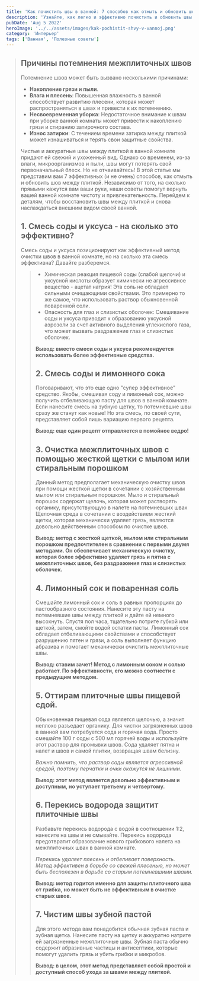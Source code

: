 ```yaml
---
title: 'Как почистить швы в ванной: 7 способов как отмыть и обновить шов между плиткой'
description: 'Узнайте, как легко и эффективно почистить и обновить швы между плиткой в вашей ванной комнате. Советы по ремонту и восстановлению межплиточных швов для идеальной ванной без грязи и плесени'
pubDate: 'Aug 5 2022'
heroImage: '../../assets/images/kak-pochistit-shvy-v-vannoj.png'
category: 'Интерьер'
tags: ['Ванная', 'Полезные советы']
---
```



<Blockquote
	name='Хозяйке на заметку'
	text={
		'Неправильно подобранное средство может повредить поверхность плитки. Например, для глянцевой плитки не рекомендуется использовать кислотосодержащие средства, которые могут испортить глазурь. Хлорсодержащие средства подходят только для белых затирок и могут обесцветить цветные. Чистящие порошки не следует использовать для кафеля, так как они содержат абразивы, которые могут поцарапать поверхность. Для светлых и белых межплиточных швов можно использовать хлорсодержащие препараты, которые отбеливают и дезинфицируют затирку.'
	}
/>

## Причины потемнения межплиточных швов

Потемнение швов может быть вызвано несколькими причинами:

- **Накопление грязи и пыли**.
- **Влага и плесень**: Повышенная влажность в ванной способствует развитию плесени, которая может распространяться в швах и привести к их потемнению.
- **Несвоевременная уборка**: Недостаточное внимание к швам при уборке ванной комнаты может привести к накоплению грязи и стиранию затирочного состава.
- **Износ затирки**: С течением времени затирка между плиткой может изнашиваться и терять свои защитные свойства.

Чистые и аккуратные швы между плиткой в ванной комнате придают ей свежий и ухоженный вид. Однако со временем, из-за влаги, микроорганизмов и пыли, швы могут потерять свой первоначальный блеск. Но не отчаивайтесь! В этой статье мы представим вам 7 эффективных (и не очень) способов, как отмыть и обновить шов между плиткой. Независимо от того, на сколько прямыми кажутся вам ваши руки, наши советы помогут вернуть вашей ванной комнате чистоту и привлекательность. Перейдем к деталям, чтобы восстановить швы между плиткой и снова наслаждаться внешним видом своей ванной.

## 1. Смесь соды и уксуса - на сколько это эффективно?

Смесь соды и уксуса позиционируют как эффективный метод очистки швов в ванной комнате, но на сколько эта смесь эффективна? Давайте разберемся.

<Blockquote
	name='Школьный курс химии 8 класс'
	text='При смешивании соды и уксуса происходит химическая реакция, в результате которой образуется вода, углекислый газ и солевой осадок.'
/>

- Химическая реакция пищевой соды (слабой щелочи) и уксусной кислоты образует химически не агрессивное вещество - ацетат натрия! Эта соль не обладает сильными очищающими свойствами. Это примерно то же самое, что использовать раствор обыкновенной поваренной соли.
- Опасность для глаз и слизистых оболочек: Смешивание соды и уксуса приводит к образованию уксусной аэрозоли за счет активного выделения углекислого газа, что может вызвать раздражение глаз и слизистых оболочек.

**Вывод: вместо смеси соды и уксуса рекомендуется использовать более эффективные средства.**

## 2. Смесь соды и лимонного сока

Поговаривают, что это еще одно "супер эффективное" средство. Якобы, смешивая соду и лимонный сок, можно получить отбеливающую пасту для швов в ванной комнате. Если нанесите смесь на зубную щетку, то потемневшие швы сразу же станут как новые! Но эта смесь, по своей сути, представляет собой лишь вариацию первого рецепта.

**Вывод: еще один рецепт отправляется в помойное ведро!**

## 3. Очистка межплиточных швов с помощью жесткой щетки с мылом или стиральным порошком

Данный метод предполагает механическую очистку швов при помощи жесткой щетки в сочетании с хозяйственным мылом или стиральным порошком. Мыло и стиральный порошок содержат щелочь, которая может растворять органику, присутствующую в налете на потемневших швах Щелочная среда в сочетании с воздействием жесткий щетки, которая механически удаляет грязь, являются довольно действенным способом по очистке швов.

**Вывод: метод с жесткой щеткой, мылом или стиральным порошком предпочтителен в сравнении с первыми двумя методами. Он обеспечивает механическую очистку, которая более эффективно удаляет грязь и пятна с межплиточных швов, без раздражения глаз и слизистых оболочек.**

## 4. Лимонный сок и поваренная соль

Смешайте лимонный сок и соль в равных пропорциях до пастообразного состояния. Нанесите эту пасту на потемневшие швы между плиткой и дайте ей немного высохнуть. Спустя пол часа, тщательно потрите губкой или щеткой, затем, смойте водой остатки пасты. Лимонный сок обладает отбеливающими свойствами и способствует разрушению пятен и грязи, а соль выполняет функцию абразива и помогает механически очистить межплиточные швы.

**Вывод: ставим зачет! Метод с лимонным соком и солью работает. По эффективности, его можно соотнести с предыдущим методом.**

## 5. Оттирам плиточные швы пищевой сдой.

Обыкновенная пищевая сода является щелочью, а значит неплохо разъедает органику. Для чистки загрязненных швов в ванной вам потребуется сода и горячая вода. Просто смешайте 100 г соды с 500 мл горячей воды и используйте этот раствор для промывки швов. Сода удаляет пятна и налет и швов и самой плитки, возвращая швам белизну.

_Важно помнить, что раствор соды является агрессивной средой, поэтому перчатки и очки окажутся не лишними._

**Вывод: этот метод является довольно эффективным и доступным, но уступает третьему и четвертому.**

## 6. Перекись водорода защитит плиточные швы

Разбавьте перекись водорода с водой в соотношении 1:2, нанесите на швы и не смывайте. Перекись водорода предотвратит образование нового грибкового налета на межплиточных швах в ванной комнате.

_Перекись удаляет плесень и отбеливает поверхность. Метод эффективен в борьбе со свежей плесенью, но может быть бесполезен в борьбе со старым потемневшими швами._

**Вывод: метод годится именно для защиты плиточного шва от грибка, но может быть не эффективным в очистке старых швов.**

## 7. Чистим швы зубной пастой

Для этого метода вам понадобится обычная зубная паста и зубная щетка. Нанесите пасту на щетку и аккуратно натрите ей загрязненные межплиточные швы. Зубная паста обычно содержит абразивные частицы и антисептики, которые помогут удалить грязь и убить грибки и микробов.

**Вывод: в целом, этот метод представляет собой простой и доступный способ ухода за швами между плиткой.**
